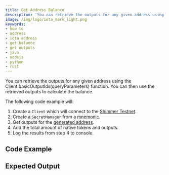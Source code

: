```yaml
---
title: Get Address Balance
description: 'You can retrieve the outputs for any given address using the Client.basicOutputIds(queryParameters) function. You can then use the retrieved outputs to calculate the balance.'
image: /img/logo/iota_mark_light.png
keywords:
- how to
- address
- iota address
- get balance
- get outputs
- java
- nodejs
- python
- rust
---
```


You can retrieve the outputs for any given address using the Client.basicOutputIds(queryParameters) function.
You can then use the retrieved outputs to calculate the balance.

The following code example will:

1. Create a `Client` which will connect to the [Shimmer Testnet](https://api.testnet.shimmer.network).
2. Create a `SecretManager` from a [mnemonic](02_generate_mnemonic.mdx).
3. Get outputs for the [generated address](03_generate_addresses.mdx).
4. Add the total amount of native tokens and outputs.
5. Log the results from step 4 to console.

## Code Example

<Tabs groupId="language">
    <TabItem value="rust" label="Rust">
        <RustCode/>
    </TabItem>
    <TabItem value="nodejs" label="Nodejs">
        <NodejsCode/>
    </TabItem>
    <TabItem value="python" label="Python">
        <PythonCode/>
    </TabItem>
    <TabItem value="java" label="Java">
        <JavaCode/>
    </TabItem>
</Tabs>

## Expected Output

<Tabs groupId="language">
    <TabItem value="rust" label="Rust">
        <RustOutput/>
    </TabItem>
    <TabItem value="nodejs" label="Nodejs">
        <NodejsOutput/>
    </TabItem>
    <TabItem value="python" label="Python">
        <PythonOutput/>
    </TabItem>
    <TabItem value="java" label="Java">
        <JavaOutput/>
    </TabItem>
</Tabs>
